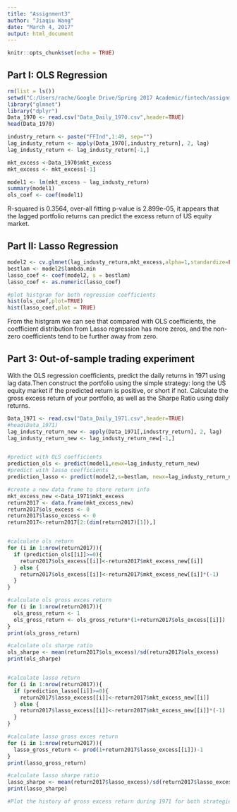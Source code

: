 ---
title: "Assignment3"
author: "Jiaqiu Wang"
date: "March 4, 2017"
output: html_document
---

```{r setup, include=FALSE}
knitr::opts_chunk$set(echo = TRUE)
```

## Part I: OLS Regression

```{r}
rm(list = ls())
setwd("C:/Users/rache/Google Drive/Spring 2017 Academic/fintech/assignment/ass3")
library("glmnet")
library("dplyr")
Data_1970 <- read.csv("Data_Daily_1970.csv",header=TRUE) 
head(Data_1970)
```

```{r}
industry_return <- paste("FFInd",1:49, sep="")
lag_industy_return <- apply(Data_1970[,industry_return], 2, lag)
lag_industy_return <- lag_industy_return[-1,]

mkt_excess <-Data_1970$mkt_excess
mkt_excess <- mkt_excess[-1]

model1 <- lm(mkt_excess ~ lag_industy_return)
summary(model1)
ols_coef <- coef(model1)
```
R-squared is 0.3564, over-all fitting p-value is 2.899e-05, it appears that the lagged portfolio
returns can predict the excess return of US equity market.

## Part II: Lasso Regression

```{r}
model2 <- cv.glmnet(lag_industy_return,mkt_excess,alpha=1,standardize=FALSE)
bestlam <- model2$lambda.min
lasso_coef <- coef(model2, s = bestlam)
lasso_coef <- as.numeric(lasso_coef)
```

```{r}
#plot histgram for both regression coefficients
hist(ols_coef,plot=TRUE)
hist(lasso_coef,plot = TRUE)
```

From the histgram we can see that compared with OLS coefficients, the coefficient distribution from Lasso regression has more zeros, and the non-zero coefficients tend to be further away from zero.


## Part 3: Out-of-sample trading experiment
With the OLS regression coefficients, predict the daily returns in 1971 using lag data.Then construct the portfolio using the simple strategy: long the US equity market if the predicted return is positive, or short if not. Calculate the gross excess return of your portfolio, as well as the Sharpe Ratio using daily returns.

```{r}
Data_1971 <- read.csv("Data_Daily_1971.csv",header=TRUE) 
#head(Data_1971)
lag_industy_return_new <- apply(Data_1971[,industry_return], 2, lag)
lag_industy_return_new <- lag_industy_return_new[-1,]


#predict with OLS coefficients
prediction_ols <- predict(model1,newx=lag_industy_return_new)
#predict with lasso coefficients
prediction_lasso <- predict(model2,s=bestlam, newx=lag_industy_return_new)

#create a new data frame to store return info
mkt_excess_new <-Data_1971$mkt_excess
return2017 <- data.frame(mkt_excess_new)
return2017$ols_excess <- 0
return2017$lasso_excess <- 0
return2017<-return2017[2:(dim(return2017)[1]),]


#calculate ols return
for (i in 1:nrow(return2017)){
  if (prediction_ols[[i]]>=0){
    return2017$ols_excess[[i]]<-return2017$mkt_excess_new[[i]]
  } else {
    return2017$ols_excess[[i]]<-return2017$mkt_excess_new[[i]]*(-1)
  }
}

#calculate ols gross exces return
for (i in 1:nrow(return2017)){
  ols_gross_return <- 1
  ols_gross_return <- ols_gross_return*(1+return2017$ols_excess[[i]])
}
print(ols_gross_return)

#calculate ols sharpe ratio
ols_sharpe <- mean(return2017$ols_excess)/sd(return2017$ols_excess)
print(ols_sharpe)


#calculate lasso return
for (i in 1:nrow(return2017)){
  if (prediction_lasso[[i]]>=0){
    return2017$lasso_excess[[i]]<-return2017$mkt_excess_new[[i]]
  } else {
    return2017$lasso_excess[[i]]<-return2017$mkt_excess_new[[i]]*(-1)
  }
}

#calculate lasso gross exces return
for (i in 1:nrow(return2017)){
  lasso_gross_return <- prod(1+return2017$lasso_excess[[i]])-1
}
print(lasso_gross_return)

#calculate lasso sharpe ratio
lasso_sharpe <- mean(return2017$lasso_excess)/sd(return2017$lasso_excess)
print(lasso_sharpe)
```


```{r}
#Plot the history of gross excess return during 1971 for both strategies and for holding market portfolio
```






